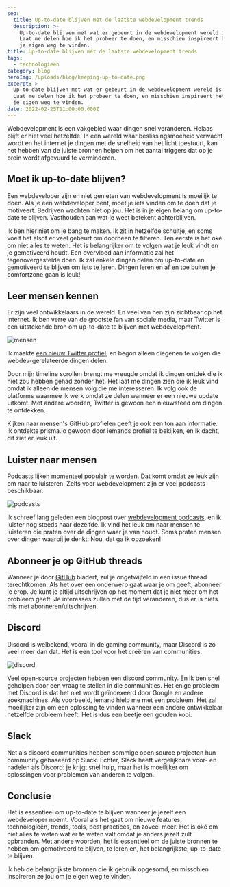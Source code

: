 ```yaml
---
seo:
  title: Up-to-date blijven met de laatste webdevelopment trends
  description: >-
    Up-to-date blijven met wat er gebeurt in de webdevelopment wereld is een uitdaging. 
    Laat me delen hoe ik het probeer te doen, en misschien inspireert het jou om 
    je eigen weg te vinden.
title: Up-to-date blijven met de laatste webdevelopment trends
tags:
  - technologieën
category: blog
heroImg: /uploads/blog/keeping-up-to-date.png
excerpt: >
  Up-to-date blijven met wat er gebeurt in de webdevelopment wereld is een uitdaging.
  Laat me delen hoe ik het probeer te doen, en misschien inspireert het jou om
  je eigen weg te vinden.
date: 2022-02-25T11:00:00.000Z
---
```


Webdevelopment is een vakgebied waar dingen snel veranderen. Helaas blijft er niet veel
hetzelfde. In een wereld waar beslissingsmoeheid verwacht wordt en het internet je dingen
met de snelheid van het licht toestuurt, kan het hebben van de juiste bronnen helpen
om het aantal triggers dat op je brein wordt afgevuurd te verminderen.

## Moet ik up-to-date blijven?

Een webdeveloper zijn en niet genieten van webdevelopment is moeilijk te doen. Als
je een webdeveloper bent, moet je iets vinden om te doen dat je motiveert.
Bedrijven wachten niet op jou. Het is in je eigen belang om up-to-date te
blijven. Vasthouden aan wat je weet betekent achterblijven.

Ik ben hier niet om je bang te maken. Ik zit in hetzelfde schuitje, en soms voelt het
alsof er veel gebeurt om doorheen te filteren. Ten eerste is het oké om niet
alles te weten. Het is belangrijker om te volgen wat je leuk vindt en je gemotiveerd houdt.
Een overvloed aan informatie zal het tegenovergestelde doen. Ik zal enkele dingen delen om
up-to-date en gemotiveerd te blijven om iets te leren. Dingen leren en af en toe
buiten je comfortzone gaan is leuk!

## Leer mensen kennen

Er zijn veel ontwikkelaars in de wereld. En veel van hen zijn zichtbaar
op het internet. Ik ben verre van de grootste fan van sociale media, maar
Twitter is een uitstekende bron om up-to-date te blijven met webdevelopment.

![mensen](/uploads/blog/keeping-up-to-date-with-the-latest-web-development-trends/e10cdf6a-7365-4897-86af-9ec0f30227e5_j99uzs.jpg 'mensen')

Ik maakte [een nieuw Twitter profiel](https://twitter.com/darenmalfait), en begon
alleen diegenen te volgen die webdev-gerelateerde dingen delen.

Door mijn timeline scrollen brengt me vreugde omdat ik dingen ontdek die ik niet
zou hebben gehad zonder het. Het laat me dingen zien die ik leuk vind omdat ik alleen de mensen
volg die me interesseren. Ik volg ook de platforms waarmee ik werk omdat ze delen wanneer
er een nieuwe update uitkomt. Met andere woorden, Twitter is gewoon een nieuwsfeed om
dingen te ontdekken.

Kijken naar mensen's GitHub profielen geeft je ook een ton aan informatie. Ik
ontdekte prisma.io gewoon door iemands profiel te bekijken, en ik dacht, dit ziet
er leuk uit.

## Luister naar mensen

Podcasts lijken momenteel populair te worden. Dat komt omdat ze leuk zijn om
naar te luisteren. Zelfs voor webdevelopment zijn er veel podcasts beschikbaar.

![podcasts](/uploads/blog/keeping-up-to-date-with-the-latest-web-development-trends/ad8ff353-a961-455a-8912-d970863497ed_x0qheq.jpg 'podcasts')

Ik schreef lang geleden een blogpost over
[webdevelopment podcasts](https://www.wheelhouse.be/recommendations/4-great-podcasts-that-will-improve-your-understanding-of-front-end-development),
en ik luister nog steeds naar dezelfde. Ik vind het leuk om naar mensen te luisteren
die praten over de dingen waar je van houdt. Soms praten mensen over dingen waarbij
je denkt: Nou, dat ga ik opzoeken!

## Abonneer je op GitHub threads

Wanneer je door [GitHub](https://github.com/darenmalfait) bladert, zul je
ongetwijfeld in een issue thread terechtkomen. Als het over een onderwerp gaat waar je om
geeft, abonneer je erop. Je kunt je altijd uitschrijven op het moment dat je niet meer om
het probleem geeft. Je interesses zullen met de tijd veranderen, dus er is niets mis met
abonneren/uitschrijven.

## Discord

Discord is welbekend, vooral in de gaming community, maar Discord is zo
veel meer dan dat. Het is een tool voor het creëren van communities.

![discord](/uploads/blog/keeping-up-to-date-with-the-latest-web-development-trends/91463b0f-cffc-4945-948e-df7863e428c6_e5pcbv.jpg 'discord')

Veel open-source projecten hebben een discord community. En ik ben snel
geholpen door een vraag te stellen in die communities. Het enige probleem met Discord is dat
het niet wordt geïndexeerd door Google en andere zoekmachines. Als voorbeeld,
iemand hielp me met een probleem. Het zal moeilijker zijn om een oplossing te vinden wanneer
een andere ontwikkelaar hetzelfde probleem heeft. Het is dus een beetje een gouden kooi.

## Slack

Net als discord communities hebben sommige open source projecten hun community gebaseerd
op Slack. Echter, Slack heeft vergelijkbare voor- en nadelen als Discord: je krijgt
snel hulp, maar het is moeilijker om oplossingen voor problemen van anderen te volgen.

## Conclusie

Het is essentieel om up-to-date te blijven wanneer je jezelf een webdeveloper noemt.
Vooral als het gaat om nieuwe features, technologieën, trends, tools, best
practices, en zoveel meer. Het is oké om niet alles te weten wat er te weten valt
omdat je anders jezelf zult opbranden. Met andere woorden, het is essentieel om
de juiste bronnen te hebben om gemotiveerd te blijven, te leren en, het belangrijkste,
up-to-date te blijven.

Ik heb de belangrijkste bronnen die ik gebruik opgesomd, en misschien inspireren ze
jou om je eigen weg te vinden.

